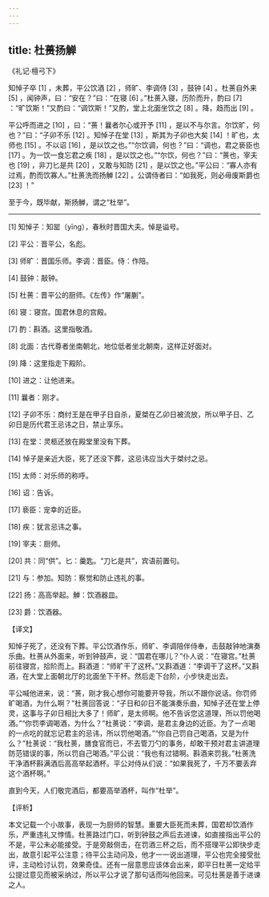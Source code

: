 ```yaml
---
---
---
```

title: 杜蒉扬觯
---




《礼记·檀弓下》

知悼子卒 [1] ，未葬，平公饮酒 [2] ，师旷、李调侍 [3] ，鼓钟 [4] 。杜蒉自外来 [5] ，闻钟声，曰：“安在？”曰：“在寝 [6] 。”杜蒉入寝，历阶而升，酌曰 [7] ：“旷饮斯！”又酌曰：“调饮斯！”又酌，堂上北面坐饮之 [8] 。降，趋而出 [9] 。

平公呼而进之 [10] ，曰：“蒉！曩者尔心或开予 [11] ，是以不与尔言。尔饮旷，何也？”曰：“子卯不乐 [12] 。知悼子在堂 [13] ，斯其为子卯也大矣 [14] ！旷也，太师也 [15] 。不以诏 [16] ，是以饮之也。”“尔饮调，何也？”曰：“调也，君之亵臣也 [17] 。为一饮一食忘君之疾 [18] ，是以饮之也。”“尔饮，何也？”曰：“蒉也，宰夫也 [19] ，非刀匕是共 [20] ，又敢与知防 [21] ，是以饮之也。”平公曰：“寡人亦有过焉，酌而饮寡人。”杜蒉洗而扬觯 [22] 。公谓侍者曰：“如我死，则必毋废斯爵也 [23] ！”

至于今，既毕献，斯扬觯，谓之“杜举”。



* * *



[1] 知悼子：知罂（yīng），春秋时晋国大夫。悼是谥号。

[2] 平公：晋平公，名彪。

[3] 师旷：晋国乐师。李调：晋臣。侍：作陪。

[4] 鼓钟：敲钟。

[5] 杜蒉：晋平公的厨师。《左传》作“屠蒯”。

[6] 寝：寝宫。国君休息的宫殿。

[7] 酌：斟酒。这里指敬酒。

[8] 北面：古代尊者坐南朝北，地位低者坐北朝南，这样正好面对。

[9] 降：这里指走下殿阶。

[10] 进之：让他进来。

[11] 曩者：刚才。

[12] 子卯不乐：商纣王是在甲子日自杀，夏桀在乙卯日被流放，所以甲子日、乙卯日是历代君王忌讳之日，禁止享乐。

[13] 在堂：灵柩还放在殿堂里没有下葬。

[14] 悼子是亲近大臣，死了还没下葬，这忌讳应当大于桀纣之忌。

[15] 太师：对乐师的称呼。

[16] 诏：告诉。

[17] 亵臣：宠幸的近臣。

[18] 疾：犹言忌讳之事。

[19] 宰夫：厨师。

[20] 共：同“供”。匕：羹匙。“刀匕是共”，宾语前置句。

[21] 与：参加。知防：察觉和防止违礼的事。

[22] 扬：高高举起。觯：饮酒器皿。

[23] 爵：饮酒器。

【译文】

知悼子死了，还没有下葬。平公饮酒作乐，师旷、李调陪伴侍奉，击鼓敲钟地演奏乐曲。杜蒉从外面来，听到钟鼓声，说：“国君在哪儿？”仆人说：“在寝宫。”杜蒉前往寝宫，拾阶而上。斟酒道：“师旷干了这杯。”又斟酒道：“李调干了这杯。”又斟酒，在大堂上面朝北厅的北面坐下干杯。然后走下台阶，小步快走出去。

平公喊他进来，说：“蒉，刚才我心想你可能要开导我，所以不跟你说话。你罚师旷喝酒，为什么啊？”杜蒉回答说：“子日和卯日不能演奏乐曲，知悼子还在堂上停灵，这事与子卯日相比大多了！师旷，是太师啊。他不告诉您这道理，所以罚他喝酒。”“你罚李调喝酒，为什么？”杜蒉说：“李调，是君主身边的近臣。为了一点喝的一点吃的就忘记君主的忌讳，所以罚他喝酒。”“你自己罚自己喝酒，又是为什么？”杜蒉说：“我杜蒉，膳食官而已，不去管刀勺的事务，却敢干预对君主讲道理防范错误的事，所以罚自己喝酒。”平公说：“我也有过错啊。斟酒来罚我。”杜蒉洗干净酒杯斟满酒后高高举起酒杯。平公对侍从们说：“如果我死了，千万不要丢弃这个酒杯啊。”

直到今天，人们敬完酒后，都要高举酒杯，叫作“杜举”。

【评析】

本文记载一个小故事，表现一为厨师的智慧。重要大臣死而未葬，国君却饮酒作乐，严重违礼又悖情。杜蒉路过门口，听到钟鼓之声后去进谏，如直接指出平公的不是，平公未必能接受。于是旁敲侧击，在罚酒三杯之后，而不搭理平公即快步走出，故意引起平公注意；待平公主动问及，他才一一说出道理，平公也完全接受批评，主动检讨认罚，效果奇佳。还有一层意思应该体会出来，即平日杜蒉一定给平公提过意见而被采纳过，所以平公才说了那句话而叫他回来。可见杜蒉是善于进谏之人。
